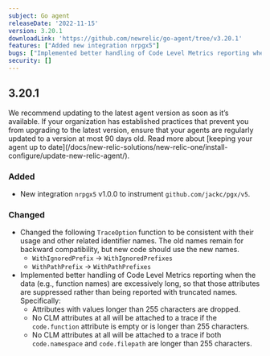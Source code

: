 ```yaml
---
subject: Go agent
releaseDate: '2022-11-15'
version: 3.20.1
downloadLink: 'https://github.com/newrelic/go-agent/tree/v3.20.1'
features: ["Added new integration nrpgx5"]
bugs: ["Implemented better handling of Code Level Metrics reporting when the data is excessively long"]
security: []
---
```

## 3.20.1

<Callout variant="important">
We recommend updating to the latest agent version as soon as it’s available. If your organization has established practices that prevent you from upgrading to the latest version, ensure that your agents are regularly updated to a version at most 90 days old. Read more about [keeping your agent up to date](/docs/new-relic-solutions/new-relic-one/install-configure/update-new-relic-agent/).
</Callout>

### Added
* New integration `nrpgx5` v1.0.0 to instrument `github.com/jackc/pgx/v5`. 

### Changed

* Changed the following `TraceOption` function to be consistent with their usage and other related identifier names. The old names remain for backward compatibility, but new code should use the new names. 
   * `WithIgnoredPrefix` -> `WithIgnoredPrefixes`
   * `WithPathPrefix` -> `WithPathPrefixes`
* Implemented better handling of Code Level Metrics reporting when the data (e.g., function names) are excessively long, so that those attributes are suppressed rather than being reported with truncated names. Specifically:
   * Attributes with values longer than 255 characters are dropped.
   * No CLM attributes at all will be attached to a trace if the `code.function` attribute is empty or is longer than 255 characters.
   * No CLM attributes at all will be attached to a trace if both `code.namespace` and `code.filepath` are longer than 255 characters.


